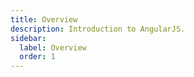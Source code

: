```yaml
---
title: Overview
description: Introduction to AngularJS.
sidebar:
  label: Overview
  order: 1
---
```



<CardGrid>
  <LinkCard
    title="Try the tutorial"
    href="#"
    description="Get your hands on AngularJS"
  />
  <LinkCard
    title="Read the guides"
    href="/docs/guides/beginner/controllers"
    description="Learn the concepts behind the framework"
  />
  <LinkCard
    title="Deploy your app"
    href="/docs/deployment"
    description="Drop your build artifact in production"
  />
  <LinkCard
    title="Learn best practices"
    href="/docs/best-practices/project-structure/"
    description="Project structure, style guide, performance,... Pick your poison"
  />
</CardGrid>
